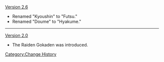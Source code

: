 [[Version 2.6]]
* Renamed "Kyoushin" to "Futsu."
* Renamed "Doume" to "Hyakume."
----
[[Version 2.0]]
* The Raiden Gokaden was introduced.
<noinclude>[[Category:Change History]]</noinclude>